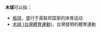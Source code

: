'''木球'''可以指：
* [[板球|板球]]，盛行于英联邦国家的体育运动
* [[木球_(台灣體育運動)|木球 (台灣體育運動)]]，台灣發明的體育運動
{{Disambiguation|Cat=二字消歧义}}